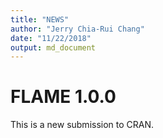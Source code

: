 ```yaml
---
title: "NEWS"
author: "Jerry Chia-Rui Chang"
date: "11/22/2018"
output: md_document
---
```


# FLAME 1.0.0

This is a new submission to CRAN.
